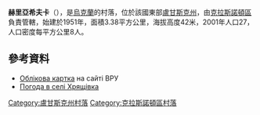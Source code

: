 {{coord|48|34|26|N|39|37|1|E|scale:100000|display=title}}

'''赫里亞希夫卡'''（{{lang-uk|Хрящівка}}），是[[烏克蘭|烏克蘭]]的村落，位於該國東部[[盧甘斯克州|盧甘斯克州]]，由[[克拉斯諾頓區|克拉斯諾頓區]]負責管轄，始建於1951年，面積3.38平方公里，海拔高度42米，2001年人口27，人口密度每平方公里8人。

==參考資料==
* [http://w1.c1.rada.gov.ua/pls/z7503/A005?rdat1=02.01.2014&rf7571=18052 Облікова картка] {{Wayback|url=http://w1.c1.rada.gov.ua/pls/z7503/A005?rdat1=02.01.2014&rf7571=18052 |date=20140103052104 }} на сайті ВРУ
* [http://weather.in.ua/ua/lyganskaja/27613 Погода в селі Хрящівка] {{Wayback|url=http://weather.in.ua/ua/lyganskaja/27613 |date=20160305215433 }}

{{DEFAULTSORT:Хрящівка}}
[[Category:盧甘斯克州村落|Category:盧甘斯克州村落]]
[[Category:克拉斯諾頓區村落|Category:克拉斯諾頓區村落]]


{{Luhansk-geo-stub}}